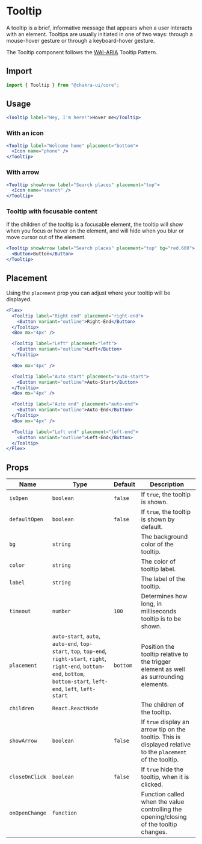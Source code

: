 # Tooltip

A tooltip is a brief, informative message that appears when a user interacts
with an element. Tooltips are usually initiated in one of two ways: through a
mouse-hover gesture or through a keyboard-hover gesture.

The Tooltip component follows the
[WAI-ARIA](https://www.w3.org/TR/wai-aria-practices/#tooltip) Tooltip Pattern.

## Import

```js
import { Tooltip } from "@chakra-ui/core";
```

## Usage

```jsx
<Tooltip label="Hey, I'm here!">Hover me</Tooltip>
```

### With an icon

```jsx
<Tooltip label="Welcome home" placement="bottom">
  <Icon name="phone" />
</Tooltip>
```

### With arrow

```jsx
<Tooltip showArrow label="Search places" placement="top">
  <Icon name="search" />
</Tooltip>
```

### Tooltip with focusable content

If the children of the tooltip is a focusable element, the tooltip will show
when you focus or hover on the element, and will hide when you blur or move
cursor out of the element.

```jsx
<Tooltip showArrow label="Search places" placement="top" bg="red.600">
  <Button>Button</Button>
</Tooltip>
```

## Placement

Using the `placement` prop you can adjust where your tooltip will be displayed.

```jsx
<Flex>
  <Tooltip label="Right end" placement="right-end">
    <Button variant="outline">Right-End</Button>
  </Tooltip>
  <Box mx="4px" />

  <Tooltip label="Left" placement="left">
    <Button variant="outline">Left</Button>
  </Tooltip>

  <Box mx="4px" />

  <Tooltip label="Auto start" placement="auto-start">
    <Button variant="outline">Auto-Start</Button>
  </Tooltip>
  <Box mx="4px" />

  <Tooltip label="Auto end" placement="auto-end">
    <Button variant="outline">Auto-End</Button>
  </Tooltip>
  <Box mx="4px" />

  <Tooltip label="Left end" placement="left-end">
    <Button variant="outline">Left-End</Button>
  </Tooltip>
</Flex>
```

## Props

| Name           | Type                                                                                                                                                                           | Default  | Description                                                                                                  |
| -------------- | ------------------------------------------------------------------------------------------------------------------------------------------------------------------------------ | -------- | ------------------------------------------------------------------------------------------------------------ |
| `isOpen`       | `boolean`                                                                                                                                                                      | `false`  | If `true`, the tooltip is shown.                                                                             |
| `defaultOpen`  | `boolean`                                                                                                                                                                      | `false`  | If `true`, the tooltip is shown by default.                                                                  |
| `bg`           | `string`                                                                                                                                                                       |          | The background color of the tooltip.                                                                         |
| `color`        | `string`                                                                                                                                                                       |          | The color of tooltip label.                                                                                  |
| `label`        | `string`                                                                                                                                                                       |          | The label of the tooltip.                                                                                    |
| `timeout`      | `number`                                                                                                                                                                       | `100`    | Determines how long, in milliseconds tooltip is to be shown.                                                 |
| `placement`    | `auto-start`, `auto`, `auto-end`, `top-start`, `top`, `top-end`, `right-start`, `right`, `right-end`, `bottom-end`, `bottom`, `bottom-start`, `left-end`, `left`, `left-start` | `bottom` | Position the tooltip relative to the trigger element as well as surrounding elements.                        |
| `children`     | `React.ReactNode`                                                                                                                                                              |          | The children of the tooltip.                                                                                 |
| `showArrow`    | `boolean`                                                                                                                                                                      | `false`  | If `true` display an arrow tip on the tooltip. This is displayed relative to the `placement` of the tooltip. |
| `closeOnClick` | `boolean`                                                                                                                                                                      | `false`  | If `true` hide the tooltip, when it is clicked.                                                              |
| `onOpenChange` | `function`                                                                                                                                                                     |          | Function called when the value controlling the opening/closing of the tooltip changes.                       |
